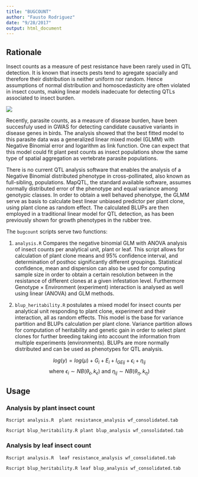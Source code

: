 ```yaml
---
title: "BUGCOUNT"
author: "Fausto Rodriguez"
date: "9/28/2017"
output: html_document
---
```



## Rationale           
Insect counts as a measure of pest resistance have been rarely used in QTL detection.
It is known that insects pests tend to agregate spacially and therefore their
distribution is neither uniform nor random. Hence assumptions of normal distribution
and homoscedasticity are often violated in insect counts, making linear models inadecuate for detecting QTLs associated to insect burden.

![](aggregation.png)

Recently, parasite counts, as a measure of disease burden, have been succesfuly used in GWAS for detecting candidate causative variants in disease genes in birds. The analysis showed that the best fitted model to this parasite data was a generalized linear mixed model (GLMM) with Negative Binomial error and logarithm as link function. One can expect that this model could fit plant pest counts as insect populations show the same type of spatial aggregation as vertebrate parasite populations.

There is no current QTL analysis software that enables the analysis of a Negative Binomial distributed phenotype in cross-pollinated, also known as full-sibling, populations. MapQTL, the standard available software, assumes normally distributed error of the phenotype and equal variance among genotypic classes. In order to obtain a well behaved phenotype, the GLMM serve as basis to calculate best linear unbiased predictor per plant clone, using plant clone as random effect. The calculated BLUPs are then employed in a traditional linear model for QTL detection, as has been previously shown for growth phenotypes in the rubber tree.

The `bugcount` scripts serve two functions:

1. `analysis.R` Compares the negative binomial GLM with ANOVA analysis of insect counts per analytical unit, plant or leaf. This script allows for calculation of plant clone means and 95% confidence interval, and determination of posthoc significantly different groupings. Statistical confidence, mean and dispersion can also be used for computing sample size in order to obtain a certain resolution between in the resistance of different clones at a given infestation level.  Furthermore Genotype $\times$ Environment (experiment) interaction is analysed as well using linear (ANOVA) and GLM methods.

2. `blup_heritability.R` postulates a mixed model for insect counts per analytical unit responding to plant clone, experiment and their interaction, all as random effects. This model is the base for variance partition and BLUPs calculation per plant clone. Variance partition allows for computation of heritability and genetic gain in order to select plant clones for further breeding taking into account the information from multiple experiments (environments). BLUPs are more normally distributed and can be used as phenotypes for QTL analysis.

$$log(y) =   log(\mu) + G_{i} + E_{i} + I_{GEij} + \epsilon_{i} + \eta_{ij}  $$
$$ \text{ where } \epsilon_{i} \sim NB(\theta_{\epsilon}, k_{\epsilon}) \text{ and } \eta_{ij} \sim NB(\theta_{\eta}, k_{\eta})$$

## Usage
### Analysis by plant insect count

    Rscript analysis.R  plant resistance_analysis wf_consolidated.tab
    
    Rscript blup_heritability.R plant blup_analysis wf_consolidated.tab

### Analysis by leaf insect count

    Rscript analysis.R  leaf resistance_analysis wf_consolidated.tab
    
    Rscript blup_heritability.R leaf blup_analysis wf_consolidated.tab